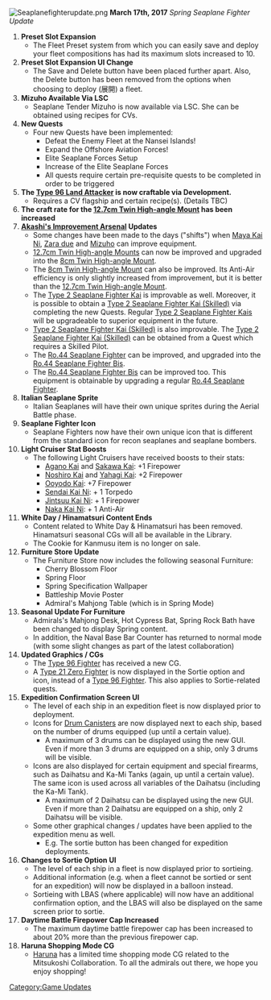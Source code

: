 [[File:Seaplanefighterupdate.png|center]]
'''March 17th, 2017''' ''Spring Seaplane Fighter Update''

#'''Preset Slot Expansion'''
#*The Fleet Preset system from which you can easily save and deploy your fleet compositions has had its maximum slots increased to 10.
#'''Preset Slot Expansion UI Change'''
#*The Save and Delete button have been placed further apart. Also, the Delete button has been removed from the options when choosing to deploy (展開) a fleet.
#'''Mizuho Available Via LSC'''
#*Seaplane Tender Mizuho is now available via LSC. She can be obtained using recipes for CVs.
# '''New Quests'''
#*Four new Quests have been implemented:
#** Defeat the Enemy Fleet at the Nansei Islands!
#** Expand the Offshore Aviation Forces!
#** Elite Seaplane Forces Setup
#** Increase of the Elite Seaplane Forces
#**All quests require certain pre-requisite quests to be completed in order to be triggered
#'''The [[Type 96 Land Attacker]] is now craftable via Development.'''
#* Requires a CV flagship and certain recipe(s). (Details TBC)
#'''The craft rate for the [[12.7cm Twin High-angle Mount]] has been increased'''
#'''[[Akashi's Improvement Arsenal]] Updates'''
#*Some changes have been made to the days ("shifts") when [[Maya|Maya Kai Ni]], [[Zara|Zara due]] and [[Mizuho]] can improve equipment.
#*[[12.7cm Twin High-angle Mount|12.7cm Twin High-angle Mounts]] can now be improved and upgraded into the [[8cm Twin High-angle Mount]].
#*The [[8cm Twin High-angle Mount]] can also be improved. Its Anti-Air efficiency is only slightly increased from improvement, but it is better than the [[12.7cm Twin High-angle Mount]].
#*The [[Type 2 Seaplane Fighter Kai]] is improvable as well. Moreover, it is possible to obtain a [[Type 2 Seaplane Fighter Kai (Skilled)]] via completing the new Quests. Regular [[Type 2 Seaplane Fighter Kai|Type 2 Seaplane Fighter Kais]] will be upgradeable to superior equipment in the future.
#*[[Type 2 Seaplane Fighter Kai (Skilled)]] is also improvable. The [[Type 2 Seaplane Fighter Kai (Skilled)]] can be obtained from a Quest which requires a Skilled Pilot.
#*The [[Ro.44 Seaplane Fighter]] can be improved, and upgraded into the [[Ro.44 Seaplane Fighter Bis]].
#*The [[Ro.44 Seaplane Fighter Bis]] can be improved too. This equipment is obtainable by upgrading a regular [[Ro.44 Seaplane Fighter]].
#'''Italian Seaplane Sprite'''
#*Italian Seaplanes will have their own unique sprites during the Aerial Battle phase.
#'''Seaplane Fighter Icon'''
#*Seaplane Fighters now have their own unique icon that is different from the standard icon for recon seaplanes and seaplane bombers.
#'''Light Cruiser Stat Boosts'''
#* The following Light Cruisers have received boosts to their stats:
#**[[Agano|Agano Kai]] and [[Sakawa|Sakawa Kai]]: +1 Firepower
#**[[Noshiro|Noshiro Kai]] and [[Yahagi|Yahagi Kai]]: +2 Firepower
#**[[Ooyodo|Ooyodo Kai]]: +7 Firepower
#**[[Sendai|Sendai Kai Ni]]: + 1 Torpedo
#**[[Jintsuu|Jintsuu Kai Ni]]: + 1 Firepower
#**[[Naka|Naka Kai Ni]]: + 1 Anti-Air
#'''White Day / Hinamatsuri Content Ends'''
#*Content related to White Day & Hinamatsuri has been removed. Hinamatsuri seasonal CGs will all be available in the Library. 
#*The Cookie for Kanmusu item is no longer on sale.
#'''Furniture Store Update'''
#*The Furniture Store now includes the following seasonal Furniture:
#**Cherry Blossom Floor
#**Spring Floor
#**Spring Specification Wallpaper
#**Battleship Movie Poster
#**Admiral's Mahjong Table (which is in Spring Mode)
#'''Seasonal Update For Furniture'''
#*Admirals's Mahjong Desk, Hot Cypress Bat, Spring Rock Bath have been changed to display Spring content.
#*In addition, the Naval Base Bar Counter has returned to normal mode (with some slight changes as part of the latest collaboration)
#'''Updated Graphics / CGs'''
#*The [[Type 96 Fighter]] has received a new CG. 
#*A [[Type 21 Zero Fighter]] is now displayed in the Sortie option and icon, instead of a [[Type 96 Fighter]]. This also applies to Sortie-related quests.
#'''Expedition Confirmation Screen UI'''
#*The level of each ship in an expedition fleet is now displayed prior to deployment.
#*Icons for [[Drum Canister|Drum Canisters]] are now displayed next to each ship, based on the number of drums equipped (up until a certain value).
#**A maximum of 3 drums can be displayed using the new GUI. Even if more than 3 drums are equipped on a ship, only 3 drums will be visible.
#*Icons are also displayed for certain equipment and special firearms, such as Daihatsu and Ka-Mi Tanks (again, up until a certain value). The same icon is used across all variables of the Daihatsu (including the Ka-Mi Tank).
#**A maximum of 2 Daihatsu can be displayed using the new GUI. Even if more than 2 Daihatsu are equipped on a ship, only 2 Daihatsu will be visible.
#*Some other graphical changes / updates have been applied to the expedition menu as well.
#**E.g. The sortie button has been changed for expedition deployments.
#'''Changes to Sortie Option UI'''
#*The level of each ship in a fleet is now displayed prior to sortieing.
#*Additional information (e.g. when a fleet cannot be sortied or sent for an expedition) will now be displayed in a balloon instead.
#*Sortieing with LBAS (where applicable) will now have an additional confirmation option, and the LBAS will also be displayed on the same screen prior to sortie.
#'''Daytime Battle Firepower Cap Increased'''
#*The maximum daytime battle firepower cap has been increased to about 20% more than the previous firepower cap.
#'''Haruna Shopping Mode CG'''
#*[[Haruna]] has a limited time shopping mode CG related to the Mitsukoshi Collaboration. To all the admirals out there, we hope you enjoy shopping!
[[Category:Game Updates]]